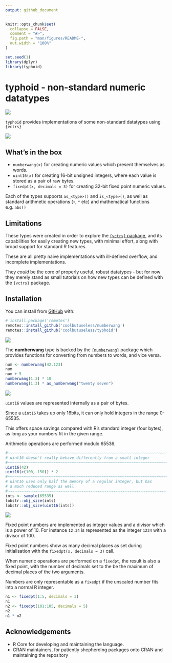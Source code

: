 ```yaml
---
output: github_document
---
```


<!-- README.md is generated from README.Rmd. Please edit that file -->

```r
knitr::opts_chunk$set(
  collapse = FALSE,
  comment = "#>",
  fig.path = "man/figures/README-",
  out.width = "100%"
)

set.seed(1)
library(dplyr)
library(typhoid)
```

# typhoid - non-standard numeric datatypes

<!-- badges: start -->
![](https://img.shields.io/badge/cool-useless-green.svg)
<!-- badges: end -->

`typhoid` provides implementations of some non-standard datatypes using `{vctrs}`


<img src="man/figures/overview.png" />



## What's in the box

* `numberwang(x)` for creating numeric values which present themselves as words.
* `uint16(x)` for creating 16-bit unsigned integers, where each value is
   stored as a pair of raw bytes.
* `fixedpt(x, decimals = 3)` for creating 32-bit fixed point numeric values.

Each of the types supports `as_<type>()` and `is_<type>()`, as well as standard
arithmetic operations (`+`, `*` etc) and mathematical functions e.g. `abs()`

## Limitations

These types were created in order to explore the 
[`{vctrs}` package](https://vctrs.r-lib.org/index.html), and its capabilities 
for easily creating new types, with minimal effort, along with broad support 
for standard R features.

These are all pretty naive implementations with ill-defined overflow, and 
incomplete implementations.

They *could* be the core of properly useful, robust datatypes - but for now
they merely stand as small tutorials on how new types can be defined with 
the `{vctrs}` package.


## Installation

You can install from [GitHub](https://github.com/coolbutuseless/typhoid) with:

``` r
# install.package('remotes')
remotes::install_github('coolbutuseless/numberwang')
remotes::install_github('coolbutuseless/typhoid')
```





<img src="man/figures/overview-numberwang.png" />

The **numberwang** type is backed by the [`{numberwang}`](https://github.com/coolbutuseless/numberwang) package which provides
functions for converting from numbers to words, and vice versa.


```r
num <- numberwang(42.123)
num
num + 5
numberwang(1:3) * 10
numberwang(1:3) * as_numberwang("twenty seven")
```



<img src="man/figures/overview-uint16.png" />

`uint16` values are represented internally as a pair of bytes.

Since a `uint16` takes up only 16bits, it can only hold integers in the range 0-65535.

This offers space savings compared with R's standard integer (four bytes), as long
as your numbers fit in the given range.

Arithmetic operations are performed modulo 65536.

```r
#~~~~~~~~~~~~~~~~~~~~~~~~~~~~~~~~~~~~~~~~~~~~~~~~~~~~~~~~~~~~~~~~~~~~~~~~~~~~~
# uint16 doesn't really behave differently from a small integer
#~~~~~~~~~~~~~~~~~~~~~~~~~~~~~~~~~~~~~~~~~~~~~~~~~~~~~~~~~~~~~~~~~~~~~~~~~~~~~
uint16(42)
uint16(c(100, 150)) * 2
#~~~~~~~~~~~~~~~~~~~~~~~~~~~~~~~~~~~~~~~~~~~~~~~~~~~~~~~~~~~~~~~~~~~~~~~~~~~~~
# uint16 uses only half the memory of a regular integer, but has
# a much reduced range as well
#~~~~~~~~~~~~~~~~~~~~~~~~~~~~~~~~~~~~~~~~~~~~~~~~~~~~~~~~~~~~~~~~~~~~~~~~~~~~~
ints <- sample(65535)
lobstr::obj_size(ints)
lobstr::obj_size(uint16(ints))
```





<img src="man/figures/overview-fixedpt.png" />

Fixed point numbers are implemented as integer values and a divisor which is a
power of 10.  For instance `12.34` is represented as the integer `1234` with a
divisor of 100.

Fixed point numbers show as many decimal places as 
set during initialisation with the `fixedpt(x, decimals = 3)` call.

When numeric operations are performed on a `fixedpt`, the result is also a
fixed point, with the number of decimals set to the be the maximum of decimal 
places of the two arguments.

Numbers are only representable as a `fixedpt` if the unscaled number fits into 
a normal R integer.

```r
n1 <- fixedpt(1:5, decimals = 3)
n1
n2 <- fixedpt(101:105, decimals = 5)
n2
n1 * n2
```


## Acknowledgements

* R Core for developing and maintaining the language.
* CRAN maintainers, for patiently shepherding packages onto CRAN and maintaining
  the repository

